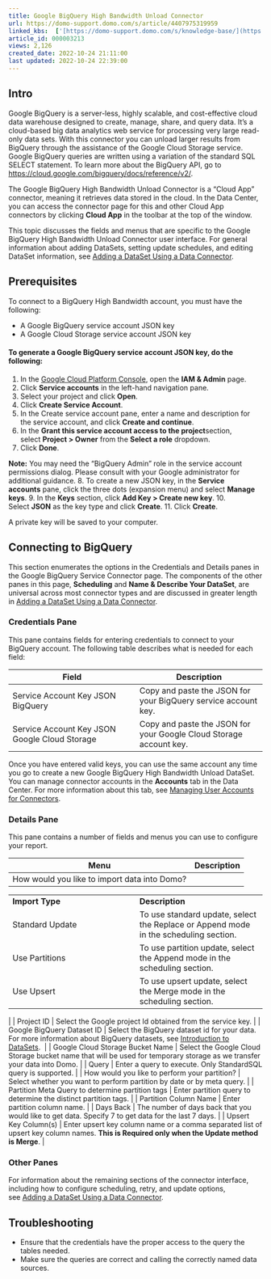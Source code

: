 ```yaml
---
title: Google BigQuery High Bandwidth Unload Connector
url: https://domo-support.domo.com/s/article/4407975319959
linked_kbs:  ['[https://domo-support.domo.com/s/knowledge-base/](https://domo-support.domo.com/s/knowledge-base/)', '[https://domo-support.domo.com/s/](https://domo-support.domo.com/s/)', '[https://domo-support.domo.com/s/topic/0TO5w000000ZammGAC](https://domo-support.domo.com/s/topic/0TO5w000000ZammGAC)', '[https://domo-support.domo.com/s/topic/0TO5w000000ZanLGAS](https://domo-support.domo.com/s/topic/0TO5w000000ZanLGAS)', '[https://domo-support.domo.com/s/topic/0TO5w000000ZaoQGAS](https://domo-support.domo.com/s/topic/0TO5w000000ZaoQGAS)', '[https://domo-support.domo.com/s/article/360042926274](https://domo-support.domo.com/s/article/360042926274)', '[https://domo-support.domo.com/s/article/360042926054](https://domo-support.domo.com/s/article/360042926054)', '[https://domo-support.domo.com/s/article/4407975319959](https://domo-support.domo.com/s/article/4407975319959)', '[https://domo-support.domo.com/s/topic/0TO5w000000ZaoQGAS/api-connectors](https://domo-support.domo.com/s/topic/0TO5w000000ZaoQGAS/api-connectors)', '[https://domo-support.domo.com/s/article/360043429933](https://domo-support.domo.com/s/article/360043429933)', '[https://domo-support.domo.com/s/article/360043429953](https://domo-support.domo.com/s/article/360043429953)', '[https://domo-support.domo.com/s/article/360042925494](https://domo-support.domo.com/s/article/360042925494)', '[https://domo-support.domo.com/s/article/360043429913](https://domo-support.domo.com/s/article/360043429913)', '[https://domo-support.domo.com/s/article/4408174643607](https://domo-support.domo.com/s/article/4408174643607)', '[https://domo-support.domo.com/s/login/](https://domo-support.domo.com/s/login/)']
article_id: 000003213
views: 2,126
created_date: 2022-10-24 21:11:00
last updated: 2022-10-24 22:39:00
---
```





Intro
------


Google BigQuery is a server-less, highly scalable, and cost-effective cloud data warehouse designed to create, manage, share, and query data. It's a cloud-based big data analytics web service for processing very large read-only data sets. With this connector you can unload larger results from BigQuery through the assistance of the Google Cloud Storage service. Google BigQuery queries are written using a variation of the standard SQL SELECT statement. To learn more about the BigQuery API, go to <https://cloud.google.com/bigquery/docs/reference/v2/>.


The Google BigQuery High Bandwidth Unload Connector is a "Cloud App" connector, meaning it retrieves data stored in the cloud. In the Data Center, you can access the connector page for this and other Cloud App connectors by clicking **Cloud App** in the toolbar at the top of the window.


This topic discusses the fields and menus that are specific to the Google BigQuery High Bandwidth Unload Connector user interface. For general information about adding DataSets, setting update schedules, and editing DataSet information, see [Adding a DataSet Using a Data Connector](/s/article/360042926274 "Adding a DataSet Using a Data Connector").


Prerequisites
-------------


To connect to a BigQuery High Bandwidth account, you must have the following:


* A Google BigQuery service account JSON key
* A Google Cloud Storage service account JSON key


####  To generate a Google BigQuery service account JSON key, do the following:


1. In the [Google Cloud Platform Console](https://console.cloud.google.com/), open the **IAM & Admin** page.
2. Click **Service accounts** in the left-hand navigation pane.
3. Select your project and click **Open**.
4. Click **Create Service Account**.
5. In the Create service account pane, enter a name and description for the service account, and click **Create and continue**.
6. In the **Grant this service account access to the project**section, select **Project > Owner** from the **Select a role** dropdown.
7. Click **Done**.







**Note:** You may need the “BigQuery Admin” role in the service account permissions dialog. Please consult with your Google administrator for additional guidance.
8. To create a new JSON key, in the **Service accounts** pane, click the three dots (expansion menu) and select **Manage keys**.
9. In the **Keys** section, click **Add Key > Create new key**.
10. Select **JSON** as the key type and click **Create**.
11. Click **Create**.


A private key will be saved to your computer.


Connecting to BigQuery
----------------------


This section enumerates the options in the Credentials and Details panes in the Google BigQuery Service Connector page. The components of the other panes in this page, **Scheduling** and **Name & Describe Your DataSet**, are universal across most connector types and are discussed in greater length in [Adding a DataSet Using a Data Connector](/s/article/360042926274 "Adding a DataSet Using a Data Connector").


### Credentials Pane


This pane contains fields for entering credentials to connect to your BigQuery account. The following table describes what is needed for each field:




| Field | Description |
| --- | --- |
| Service Account Key JSON BigQuery | Copy and paste the JSON for your BigQuery service account key.  |
| Service Account Key JSON Google Cloud Storage | Copy and paste the JSON for your Google Cloud Storage account key. |


Once you have entered valid keys, you can use the same account any time you go to create a new Google BigQuery High Bandwidth Unload DataSet. You can manage connector accounts in the **Accounts** tab in the Data Center. For more information about this tab, see [Managing User Accounts for Connectors](/s/article/360042926054 "Managing User Accounts for Connectors").


### Details Pane


This pane contains a number of fields and menus you can use to configure your report.




| Menu | Description |
| --- | --- |
| How would you like to import data into Domo? | 

|  |  |
| --- | --- |
| **Import Type** | **Description** |
| Standard Update | To use standard update, select the Replace or Append mode in the scheduling section. |
| Use Partitions | To use partition update, select the Append mode in the scheduling section. |
| Use Upsert | To use upsert update, select the Merge mode in the scheduling section. |

 |
| Project ID | Select the Google project Id obtained from the service key. |
| Google BigQuery Dataset ID | Select the BigQuery dataset id for your data. For more information about BigQuery datasets, see [Introduction to DataSets](https://cloud.google.com/bigquery/docs/datasets-intro).  |
| Google Cloud Storage Bucket Name | Select the Google Cloud Storage bucket name that will be used for temporary storage as we transfer your data into Domo. |
| Query | Enter a query to execute. Only StandardSQL query is supported. |
| How would you like to perform your partition? | Select whether you want to perform partition by date or by meta query. |
| Partition Meta Query to determine partition tags | Enter partition query to determine the distinct partition tags. |
| Partition Column Name | Enter partition column name. |
| Days Back | The number of days back that you would like to get data. Specify 7 to get data for the last 7 days. |
| Upsert Key Column(s) | Enter upsert key column name or a comma separated list of upsert key column names. **This is Required only when the Update method is Merge**. |


### Other Panes


For information about the remaining sections of the connector interface, including how to configure scheduling, retry, and update options, see [Adding a DataSet Using a Data Connector](/s/article/360042926274).


Troubleshooting
---------------


* Ensure that the credentials have the proper access to the query the tables needed.
* Make sure the queries are correct and calling the correctly named data sources.
